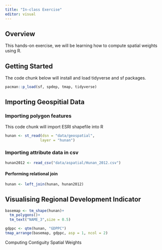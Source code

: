 ```yaml
---
title: "In-class Exercise"
editor: visual
---
```


## Overview

This hands-on exercise, we will be learning how to compute spatial weights using R.

## Getting Started

The code chunk below will install and load tidyverse and sf packages.

```r
pacman::p_load(sf, spdep, tmap, tidyverse)
```

## Importing Geospitial Data

### Importing polygon features

This code chunk will import ESRI shapefile into R

```r
hunan <- st_read(dsn = "data/geospatial", 
                layer = "hunan")
```

### Importing attribute data in csv

```r
hunan2012 <- read_csv("data/aspatial/Hunan_2012.csv")
```

#### Performing relational join

```r
hunan <- left_join(hunan, hunan2012)
```

## Visualising Regional Development Indicator

```r
basemap <- tm_shape(hunan)+
  tm_polygons()+
  tm_text("NAME_3",size = 0.5)

gdppc <- qtm(hunan, "GDPPC")
tmap_arrange(basemap, gdppc, asp = 1, ncol = 2)
```

Computing Contiguity Spatial Weights
